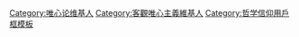 {{Userbox
| border-c = blue
| border-s = 1
| id       = 客觀唯心
| id-c     = #ffffff
| id-fc    = #3333ff
| id-s     = 14
| info     = 這個用戶是'''[[客觀唯心主義]]'''者。
| info-c   = #7fffd4
| info-fc  = #ff
| info-s   = 10
}}

<includeonly>[[Category:唯心论维基人]]
[[Category:客觀唯心主義維基人]]</includeonly>
<noinclude>[[Category:哲学信仰用戶框模板]]</noinclude>
